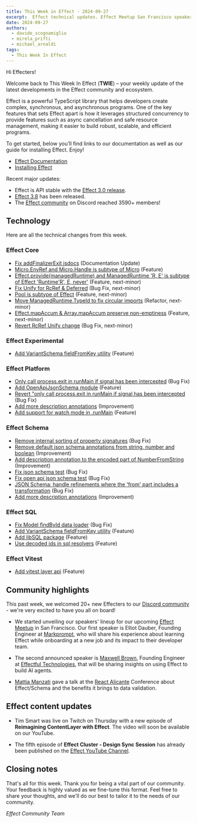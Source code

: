 ```yaml
---
title: This Week in Effect - 2024-09-27
excerpt:  Effect technical updates. Effect Meetup San Francisco speakers announcement. 'Reimagining ContentLayer with Effect - Part 6 by Tim Smart.
date: 2024-09-27
authors:
  - davide_scognamiglio
  - mirela_prifti
  - michael_arnaldi
tags:
  - This Week In Effect
---
```



Hi Effecters!

Welcome back to This Week In Effect (**TWIE**) – your weekly update of the latest developments in the Effect community and ecosystem.

Effect is a powerful TypeScript library that helps developers create complex, synchronous, and asynchronous programs. One of the key features that sets Effect apart is how it leverages structured concurrency to provide features such as async cancellation and safe resource management, making it easier to build robust, scalable, and efficient programs.

To get started, below you’ll find links to our documentation as well as our guide for installing Effect. Enjoy!

- [Effect Documentation](/docs/getting-started/introduction)
- [Installing Effect](/docs/getting-started/installation)

Recent major updates:

- Effect is API stable with the [Effect 3.0 release](https://effect.website/blog/effect-3.0).
- [Effect 3.8](https://effect.website/blog/effect-3.8) has been released.
- The [Effect community](https://discord.gg/effect-ts) on Discord reached 3590+ members!

## Technology

Here are all the technical changes from this week.

### Effect Core
+ [Fix addFinalizerExit jsdocs](https://github.com/Effect-TS/effect/pull/3659) (Documentation Update)
+ [Micro.EnvRef and Micro.Handle is subtype of Micro](https://github.com/Effect-TS/effect/pull/3661) (Feature)
+ [Effect.provide(managedRuntime) and ManagedRuntime 'R, E' is subtype of Effect 'Runtime'R', E, never'](https://github.com/Effect-TS/effect/pull/3677) (Feature, next-minor)
+ [Fix Unify for RcRef & Deferred](https://github.com/Effect-TS/effect/pull/3678) (Bug Fix, next-minor)
+ [Pool is subtype of Effect](https://github.com/Effect-TS/effect/pull/3674) (Feature, next-minor)
+ [Move ManagedRuntime.TypeId to fix circular imports](https://github.com/Effect-TS/effect/pull/3682) (Refactor, next-minor)
+ [Effect.mapAccum & Array.mapAccum preserve non-emptiness](https://github.com/Effect-TS/effect/pull/3675) (Feature, next-minor)
+ [Revert RcRef Unify change](https://github.com/Effect-TS/effect/pull/3693) (Bug Fix, next-minor)

### Effect Experimental
+ [Add VariantSchema fieldFromKey utility](https://github.com/Effect-TS/effect/pull/3676) (Feature)

### Effect Platform
+ [Only call process.exit in runMain if signal has been intercepted](https://github.com/Effect-TS/effect/pull/3656) (Bug Fix)
+ [Add OpenApiJsonSchema module](https://github.com/Effect-TS/effect/pull/3664) (Feature)
+ [Revert "only call process.exit in runMain if signal has been intercepted](https://github.com/Effect-TS/effect/pull/3666) (Bug Fix)
+ [Add more description annotations](https://github.com/Effect-TS/effect/pull/3673) (Improvement)
+ [Add support for watch mode in .runMain](https://github.com/Effect-TS/effect/pull/3679) (Feature)

### Effect Schema
+ [Remove internal sorting of property signatures](https://github.com/Effect-TS/effect/pull/3654) (Bug Fix)
+ [Remove default json schema annotations from string, number and boolean](https://github.com/Effect-TS/effect/pull/3667) (Improvement)
+ [Add description annotation to the encoded part of NumberFromString](https://github.com/Effect-TS/effect/pull/3669) (Improvement)
+ [Fix json schema test](https://github.com/Effect-TS/effect/pull/3670) (Bug Fix)
+ [Fix open api json schema test](https://github.com/Effect-TS/effect/pull/3671) (Bug Fix)
+ [JSON Schema: handle refinements where the 'from' part includes a transformation](https://github.com/Effect-TS/effect/pull/3672) (Bug Fix)
+ [Add more description annotations](https://github.com/Effect-TS/effect/pull/3673) (Improvement)

### Effect SQL
+ [Fix Model findById data loader](https://github.com/Effect-TS/effect/pull/3657) (Bug Fix)
+ [Add VariantSchema fieldFromKey utility](https://github.com/Effect-TS/effect/pull/3676) (Feature)
+ [Add libSQL package](https://github.com/Effect-TS/effect/pull/3649) (Feature)
+ [Use decoded ids in sql resolvers](https://github.com/Effect-TS/effect/pull/3683) (Feature)

### Effect Vitest
+ [Add vitest layer api](https://github.com/Effect-TS/effect/pull/3689) (Feature)

## Community highlights

This past week, we welcomed 20+ new Effecters to our [Discord community](https://discord.gg/effect-ts) - we're very excited to have you all on board!

+ We started unveiling our speakers' lineup for our upcoming [Effect Meetup](https://lu.ma/gmk2jzd2) in San Francisco. Our first speaker is Elliot Dauber, Founding Engineer at [Markprompt](https://x.com/markprompt), who will share his experience about learning Effect while onboarding at a new job and its impact to their developer team.

<Tweet id="1838229475839852810" />

+ The second announced speaker is [Maxwell Brown](https://x.com/imax153), Founding Engineer at [Effectful Technologies](https://x.com/EffectfulTech), that will be sharing insights on using Effect to build AI agents.

<Tweet id="1839662778304303592" />

+ [Mattia Manzati](https://x.com/MattiaManzati) gave a talk at the [React Alicante](https://x.com/ReactAlicante) Conference about Effect/Schema and the benefits it brings to data validation.

<Tweet id="1837384967644414327" />

## Effect content updates

+ Tim Smart was live on Twitch on Thursday with a new episode of **Reimagining ContentLayer with Effect**. The video will soon be available on our YouTube.

<Tweet id="1839079420931555807" />

+ The fifth episode of **Effect Cluster - Design Sync Session** has already been published on the [Effect YouTube Channel](https://www.youtube.com/@effect-ts).

<YouTube
  id="https://www.youtube.com/embed/kkkoEfRRIws?si=DIouSAWCuUu35hMR"
  title="Effect Cluster - Design Sync Session (Part 5)"
/>

## Closing notes

That's all for this week. Thank you for being a vital part of our community. Your feedback is highly valued as we fine-tune this format. Feel free to share your thoughts, and we'll do our best to tailor it to the needs of our community.

_Effect Community Team_
